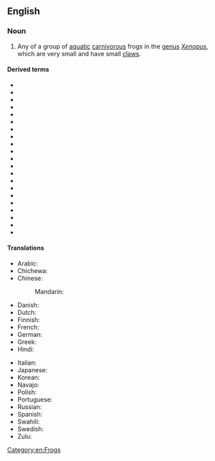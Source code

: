 ==English==
{{wikipedia}}

===Noun===
{{en-noun}}

# Any of a group of [[aquatic]] [[carnivorous]] frogs in the [[genus]] ''[[Xenopus]]'', which are very small and have small [[claw]]s.

====Derived terms====
* {{l|en|African clawed frog}}
* {{l|en|Andre's clawed frog}}
* {{l|en|Bouchia clawed frog}}
* {{l|en|Cape clawed frog}}
* {{l|en|De Witte's clawed frog}}
* {{l|en|Eritria clawed frog}}
* {{l|en|Fraser's clawed frog}}
* {{l|en|Kenyan clawed frog}}
* {{l|en|Kivu clawed frog}}
* {{l|en|Lake Oku clawed frog}}
* {{l|en|Largen's clawed frog}}
* {{l|en|Marsabit clawed frog}}
* {{l|en|Mawa clawed frog}}
* {{l|en|Muller's clawed frog}}
* {{l|en|Peracca's clawed frog}}
* {{l|en|savannah clawed frog}}
* {{l|en|Sidamo clawed frog}}
* {{l|en|Uganda clawed frog}}
* {{l|en|volcano clawed frog}}
* {{l|en|western clawed frog}}
* {{l|en|Witte's clawed frog}}

====Translations====
{{trans-top|any frog in the genus Xenopus}}
* Arabic: {{t-needed|ar}}
* Chichewa: {{t-needed|ny}}
* Chinese:
*: Mandarin: {{t+|cmn|爪蟾|tr=zhǎochán}}
* Danish: {{t-needed|da}}
* Dutch: {{t|nl|klauwkikker|m}}
* Finnish: {{t|fi|aitokynsisammakko}}
* French: {{t-needed|fr}}
* German: {{t|de|Krallenfrosch|m}}
* Greek: {{t-needed|el}}
* Hindi: {{t-needed|hi}}
{{trans-mid}}
* Italian: {{t-needed|it}}
* Japanese: {{t-needed|ja}}
* Korean: {{t-needed|ko}}
* Navajo: {{t|nv|chʼał bikéshgaan hólóní}}
* Polish: {{t+|pl|[[żaba]] [[szponiasty|szponiasta]]}} {{qualifier|also refers to ''xenopus laevis''}}
* Portuguese: {{t-needed|pt}}
* Russian: {{t|ru|шпо́рцевая лягу́шка|f}}
* Spanish: {{t-needed|es}}
* Swahili: {{t-needed|sw}}
* Swedish: {{t|sv|klogroda|c}}
* Zulu: {{t-needed|zu}}
{{trans-bottom}}

[[Category:en:Frogs]]